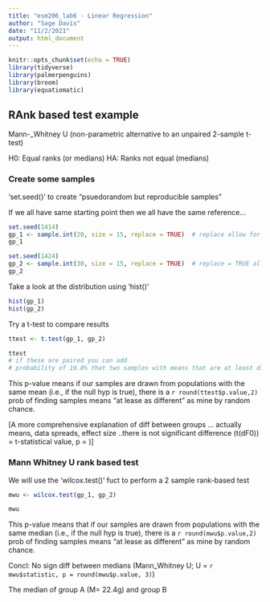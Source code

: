 ```yaml
---
title: "esm206_lab6 - Linear Regression"
author: "Sage Davis"
date: "11/2/2021"
output: html_document
---
```


```r
knitr::opts_chunk$set(echo = TRUE)
library(tidyverse)
library(palmerpenguins)
library(broom)
library(equatiomatic)
```

## RAnk based test example

Mann-_Whitney U (non-parametric alternative to an unpaired 2-sample t-test)

H0: Equal ranks (or medians)
HA: Ranks not equal (medians)

### Create some samples 

'set.seed()'  to create "psuedorandom but reproducible samples"

If we all have same starting point then we all have the same reference...

```r
set.seed(1414)
gp_1 <- sample.int(20, size = 15, replace = TRUE)  # replace allow for doubles
gp_1

set.seed(1424)
gp_2 <- sample.int(30, size = 15, replace = TRUE)  # replace = TRUE allow for doubles
gp_2
```
Take a look at the distribution using 'hist()'

```r
hist(gp_1)
hist(gp_2)
```

Try a t-test to compare results

```r
ttest <- t.test(gp_1, gp_2)

ttest
# if these are paired you can add
# probability of 19.8% that two samples with means that are at least differrent this by

```

This p-value means if our samples are drawn from populations with the same mean (i.e., if the null hyp is true), there is a `r round(ttest$p.value,2)` prob of finding samples means "at lease as different" as mine by random chance.  

[A more comprehensive explanation of diff between groups  ... actually means, data spreads, effect size  ..there is not significant difference (t(dF0)) = t-statistical value, p = )]

### Mann Whitney U rank based test

We will use the 'wilcox.test()' fuct to perform a 2 sample rank-based test

```r
mwu <- wilcox.test(gp_1, gp_2)

mwu
```

This p-value means that if our samples are drawn from populations with the same median (i.e., if the null hyp is true), there is a `r round(mwu$p.value,2)` prob  of finding samples means "at lease as different" as mine by random chance. 

Concl:  No sign diff between medians (Mann_Whitney U; U = `r mwu$statistic, p = round(mwu$p.value, 3)`)

The median of group A (M= 22.4g) and group B

